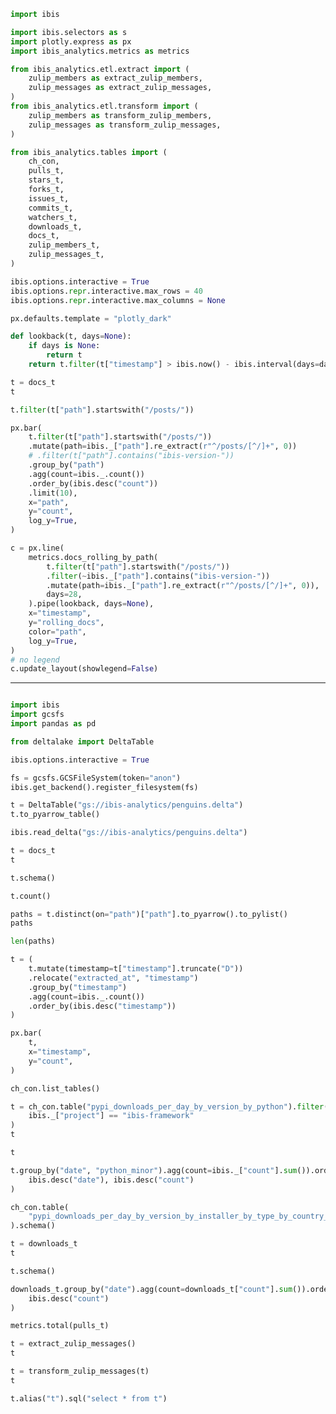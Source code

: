 ```python
import ibis

import ibis.selectors as s
import plotly.express as px
import ibis_analytics.metrics as metrics

from ibis_analytics.etl.extract import (
    zulip_members as extract_zulip_members,
    zulip_messages as extract_zulip_messages,
)
from ibis_analytics.etl.transform import (
    zulip_members as transform_zulip_members,
    zulip_messages as transform_zulip_messages,
)

from ibis_analytics.tables import (
    ch_con,
    pulls_t,
    stars_t,
    forks_t,
    issues_t,
    commits_t,
    watchers_t,
    downloads_t,
    docs_t,
    zulip_members_t,
    zulip_messages_t,
)

ibis.options.interactive = True
ibis.options.repr.interactive.max_rows = 40
ibis.options.repr.interactive.max_columns = None

px.defaults.template = "plotly_dark"
```

```python
def lookback(t, days=None):
    if days is None:
        return t
    return t.filter(t["timestamp"] > ibis.now() - ibis.interval(days=days))
```

```python
t = docs_t
t
```

```python
t.filter(t["path"].startswith("/posts/"))
```

```python
px.bar(
    t.filter(t["path"].startswith("/posts/"))
    .mutate(path=ibis._["path"].re_extract(r"^/posts/[^/]+", 0))
    # .filter(t["path"].contains("ibis-version-"))
    .group_by("path")
    .agg(count=ibis._.count())
    .order_by(ibis.desc("count"))
    .limit(10),
    x="path",
    y="count",
    log_y=True,
)
```

```python
c = px.line(
    metrics.docs_rolling_by_path(
        t.filter(t["path"].startswith("/posts/"))
        .filter(~ibis._["path"].contains("ibis-version-"))
        .mutate(path=ibis._["path"].re_extract(r"^/posts/[^/]+", 0)),
        days=28,
    ).pipe(lookback, days=None),
    x="timestamp",
    y="rolling_docs",
    color="path",
    log_y=True,
)
# no legend
c.update_layout(showlegend=False)
```


---

```python
```



















































```python
import ibis
import gcsfs
import pandas as pd

from deltalake import DeltaTable

ibis.options.interactive = True
```

```python
fs = gcsfs.GCSFileSystem(token="anon")
ibis.get_backend().register_filesystem(fs)
```

```python
t = DeltaTable("gs://ibis-analytics/penguins.delta")
t.to_pyarrow_table()
```

```python
ibis.read_delta("gs://ibis-analytics/penguins.delta")
```

```python
t = docs_t
t
```

```python
t.schema()
```

```python
t.count()
```

```python
paths = t.distinct(on="path")["path"].to_pyarrow().to_pylist()
paths
```

```python
len(paths)
```


```python
t = (
    t.mutate(timestamp=t["timestamp"].truncate("D"))
    .relocate("extracted_at", "timestamp")
    .group_by("timestamp")
    .agg(count=ibis._.count())
    .order_by(ibis.desc("timestamp"))
)
```

```python
px.bar(
    t,
    x="timestamp",
    y="count",
)
```

```python
ch_con.list_tables()
```

```python
t = ch_con.table("pypi_downloads_per_day_by_version_by_python").filter(
    ibis._["project"] == "ibis-framework"
)
t
```

```python
t
```

```python
t.group_by("date", "python_minor").agg(count=ibis._["count"].sum()).order_by(
    ibis.desc("date"), ibis.desc("count")
)
```

```python
ch_con.table(
    "pypi_downloads_per_day_by_version_by_installer_by_type_by_country_mv"
).schema()
```


```python
t = downloads_t
t
```

```python
t.schema()
```

```python
downloads_t.group_by("date").agg(count=downloads_t["count"].sum()).order_by(
    ibis.desc("count")
)
```

```python
metrics.total(pulls_t)
```

```python
t = extract_zulip_messages()
t
```

```python
t = transform_zulip_messages(t)
t
```

```python
t.alias("t").sql("select * from t")
```

